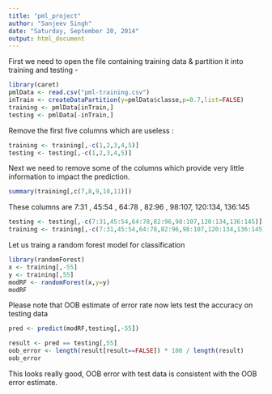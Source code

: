 ```yaml
---
title: "pml_project"
author: "Sanjeev Singh"
date: "Saturday, September 20, 2014"
output: html_document
---
```


First we need to open the file containing training data & partition it into training and testing -

```r
library(caret)
pmlData <- read.csv("pml-training.csv")
inTrain <- createDataPartition(y=pmlData$classe,p=0.7,list=FALSE)
training <- pmlData[inTrain,]
testing <- pmlData[-inTrain,]
```

Remove the first five columns which are useless :

```r
training <- training[,-c(1,2,3,4,5)]
testing <- testing[,-c(1,2,3,4,5)]
```
Next we need to remove some of the columns which provide very little information to impact the prediction.
```r
summary(training[,c(7,8,9,10,11)])
```
These columns are 7:31 , 45:54 , 64:78 , 82:96 , 98:107, 120:134, 136:145
```r
testing <- testing[,-c(7:31,45:54,64:78,82:96,98:107,120:134,136:145)]
training <- training[,-c(7:31,45:54,64:78,82:96,98:107,120:134,136:145)]
```
Let us traing a random forest model for classification 
```r
library(randomForest)
x <- training[,-55]
y <- training[,55]
modRF <- randomForest(x,y=y)
modRF
```
Please note that OOB estimate of error rate 
now lets test the accuracy on testing data
```r
pred <- predict(modRF,testing[,-55])
```
```r
result <- pred == testing[,55]
oob_error <- length(result[result==FALSE]) * 100 / length(result)
oob_error
```
This looks really good, OOB error with test data is consistent with the OOB error estimate. 
